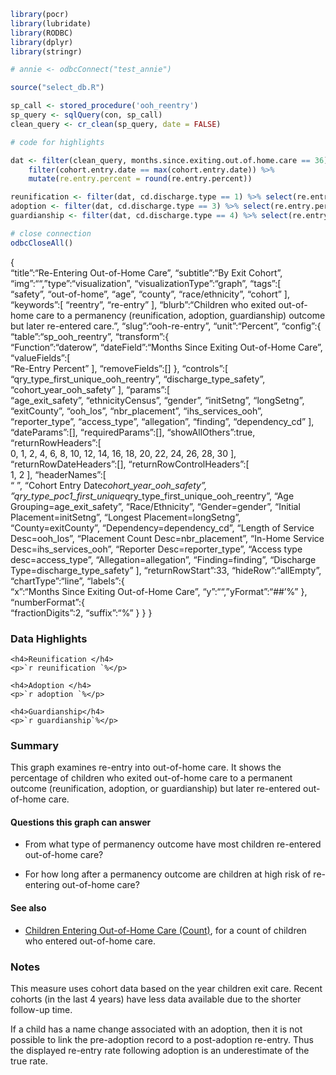 ```r
library(pocr)
library(lubridate)
library(RODBC)
library(dplyr)
library(stringr)

# annie <- odbcConnect("test_annie")

source("select_db.R")

sp_call <- stored_procedure('ooh_reentry')
sp_query <- sqlQuery(con, sp_call)
clean_query <- cr_clean(sp_query, date = FALSE)

# code for highlights

dat <- filter(clean_query, months.since.exiting.out.of.home.care == 36) %>% 
    filter(cohort.entry.date == max(cohort.entry.date)) %>%
    mutate(re.entry.percent = round(re.entry.percent))

reunification <- filter(dat, cd.discharge.type == 1) %>% select(re.entry.percent)
adoption <- filter(dat, cd.discharge.type == 3) %>% select(re.entry.percent)
guardianship <- filter(dat, cd.discharge.type == 4) %>% select(re.entry.percent)

# close connection
odbcCloseAll()
```
{  
   "title":"Re-Entering Out-of-Home Care",
   "subtitle":"By Exit Cohort",
   "img":"",
   "type":"visualization",
   "visualizationType":"graph",
   "tags":[  
      "safety",
      "out-of-home",
      "age",
      "county",
      "race/ethnicity",
      "cohort"
   ],
   "keywords":[
      "reentry",
      "re-entry"
   ],
   "blurb":"Children who exited out-of-home care to a permanency (reunification, adoption, guardianship) outcome but later re-entered care.",
   "slug":"ooh-re-entry",
   "unit":"Percent",
   "config":{  
      "table":"sp_ooh_reentry",
      "transform":{  
         "Function":"daterow",
         "dateField":"Months Since Exiting Out-of-Home Care",
         "valueFields":[  
            "Re-Entry Percent"
         ],
         "removeFields":[]
      },
      "controls":[  
         "qry_type_first_unique_ooh_reentry",
         "discharge_type_safety",
         "cohort_year_ooh_safety"
      ],
      "params":[  
         "age_exit_safety",
         "ethnicityCensus",
         "gender",
         "initSetng",
         "longSetng",
         "exitCounty",
         "ooh_los",
         "nbr_placement",
         "ihs_services_ooh",
         "reporter_type",
         "access_type",
         "allegation",
         "finding",
         "dependency_cd"
      ],
      "dateParams":[],
      "requiredParams":[],
      "showAllOthers":true,
      "returnRowHeaders":[  
         0,
         1,
         2,
         4,
         6,
         8,
         10,
         12,
         14,
         16,
         18,
         20,
         22,
         24,
         26,
         28,
         30
      ],
      "returnRowDateHeaders":[],
      "returnRowControlHeaders":[  
         1,
         2
      ],
      "headerNames":[  
         "&nbsp;",
         "Cohort Entry Date*cohort_year_ooh_safety",
         "qry_type_poc1_first_unique*qry_type_first_unique_ooh_reentry",
         "Age Grouping=age_exit_safety",
         "Race/Ethnicity",
         "Gender=gender",
         "Initial Placement=initSetng",
         "Longest Placement=longSetng",
         "County=exitCounty",
         "Dependency=dependency_cd",
         "Length of Service Desc=ooh_los",
         "Placement Count Desc=nbr_placement",
         "In-Home Service Desc=ihs_services_ooh",
         "Reporter Desc=reporter_type",
         "Access type desc=access_type",
         "Allegation=allegation",
         "Finding=finding",
         "Discharge Type=discharge_type_safety"
      ],
      "returnRowStart":33,
      "hideRow":"allEmpty",
      "chartType":"line",
      "labels":{  
         "x":"Months Since Exiting Out-of-Home Care",
         "y":"",
         "yFormat":"##'%"
      },
      "numberFormat":{  
         "fractionDigits":2,
         "suffix":"%"
      }
   }
}

### Data Highlights

<div class="stat">
    <h4>Reunification </h4>
    <p>`r reunification `%</p>
</div>

<div class="stat">
    <h4>Adoption </h4>
    <p>`r adoption `%</p>
</div>

<div class="stat">
    <h4>Guardianship</h4>
    <p>`r guardianship`%</p>
</div>

### Summary

This graph examines re-entry into out-of-home care. It shows the percentage of children who exited out-of-home care to a permanent outcome (reunification, adoption, or guardianship) but later re-entered out-of-home care.

#### Questions this graph can answer

- From what type of permanency outcome have most children re-entered out-of-home care?

- For how long after a permanency outcome are children at high risk of re-entering out-of-home care?

#### See also

<!-- NOTE: measure is deprecated -->
<!-- - [Placement Rate by Prior Placement](https://portal.cssat.org/visualizations/placement-rate-order), for a look at how much more likely an out-of-home placement was for a household with a prior history of out-of-home care. -->

- [Children Entering Out-of-Home Care (Count)](https://portal.cssat.org/visualizations/ooh-entry-counts), for a count of children who entered out-of-home care.

### Notes

This measure uses cohort data based on the year children exit care. Recent cohorts (in the last 4 years) have less data available due to the shorter follow-up time.

If a child has a name change associated with an adoption, then it is not possible to link the pre-adoption record to a post-adoption re-entry. Thus the displayed re-entry rate following adoption is an underestimate of the true rate.

